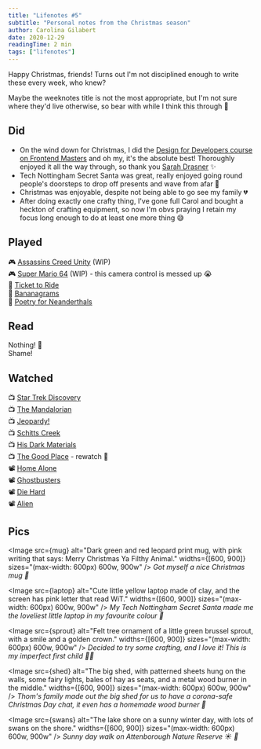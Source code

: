 ```yaml
---
title: "Lifenotes #5"
subtitle: "Personal notes from the Christmas season"
author: Carolina Gilabert
date: 2020-12-29
readingTime: 2 min
tags: ["lifenotes"]
---
```



Happy Christmas, friends! Turns out I'm not disciplined enough to write these every week, who knew?

Maybe the weeknotes title is not the most appropriate, but I'm not sure where they'd live otherwise, so bear with while I think this through 🤔

## Did

- On the wind down for Christmas, I did the [Design for Developers course on Frontend Masters](https://frontendmasters.com/courses/design-for-developers/) and oh my, it's the absolute best! Thoroughly enjoyed it all the way through, so thank you [Sarah Drasner](https://twitter.com/sarah_edo) ✨
- Tech Nottingham Secret Santa was great, really enjoyed going round people's doorsteps to drop off presents and wave from afar 🎁
- Christmas was enjoyable, despite not being able to go see my family 💔
- After doing exactly one crafty thing, I've gone full Carol and bought a heckton of crafting equipment, so now I'm obvs praying I retain my focus long enough to do at least one more thing 😅

## Played

🎮 [Assassins Creed Unity](https://store.playstation.com/en-gb/product/EP0001-CUSA00605_00-AC5GAMEPS4000001) (WIP)  
🎮 [Super Mario 64](https://www.nintendo.co.uk/Games/Nintendo-Switch/Super-Mario-3D-All-Stars-1832369.html) (WIP) - this camera control is messed up 😭  
🎲 [Ticket to Ride](https://www.board-game.co.uk/product/ticket-to-ride-europe/)  
🎲 [Bananagrams](https://www.board-game.co.uk/product/bananagrams/)  
🎲 [Poetry for Neanderthals](https://www.board-game.co.uk/product/poetry-for-neanderthals/)

## Read

Nothing! 🙈  
Shame!

## Watched

📺 [Star Trek Discovery](https://www.netflix.com/title/80126024)  
📺 [The Mandalorian](https://www.disneyplus.com/series/the-mandalorian/3jLIGMDYINqD)  
📺 [Jeopardy!](https://www.netflix.com/title/81034099)  
📺 [Schitts Creek](https://www.netflix.com/title/80036165)  
📺 [His Dark Materials](https://www.bbc.co.uk/programmes/m000b1v2)  
📺 [The Good Place](https://www.netflix.com/gb/title/80113701) - rewatch 🙈  
📽 [Home Alone](https://www.imdb.com/title/tt0099785/)  
📽 [Ghostbusters](https://www.imdb.com/title/tt0087332)  
📽 [Die Hard](https://www.imdb.com/title/tt0095016)  
📽 [Alien](https://www.imdb.com/title/tt0078748)

## Pics

<Image
  src={mug}
  alt="Dark green and red leopard print mug, with pink writing that says: Merry Christmas Ya Filthy Animal."
  widths={[600, 900]}
  sizes="(max-width: 600px) 600w, 900w"
/>
_Got myself a nice Christmas mug 🎄_

<Image
  src={laptop}
  alt="Cute little yellow laptop made of clay, and the screen has pink letter that read WiT."
  widths={[600, 900]}
  sizes="(max-width: 600px) 600w, 900w"
/>
_My Tech Nottingham Secret Santa made me the loveliest little laptop in my
favourite colour 💛_

<Image
  src={sprout}
  alt="Felt tree ornament of a little green brussel sprout, with a smile and a golden crown."
  widths={[600, 900]}
  sizes="(max-width: 600px) 600w, 900w"
/>
_Decided to try some crafting, and I love it! This is my imperfect first child
☝🏼_

<Image
  src={shed}
  alt="The big shed, with patterned sheets hung on the walls, some fairy lights, bales of hay as seats, and a metal wood burner in the middle."
  widths={[600, 900]}
  sizes="(max-width: 600px) 600w, 900w"
/>
_Thom's family made out the big shed for us to have a corona-safe Christmas Day
chat, it even has a homemade wood burner 🥰_

<Image
  src={swans}
  alt="The lake shore on a sunny winter day, with lots of swans on the shore."
  widths={[600, 900]}
  sizes="(max-width: 600px) 600w, 900w"
/>
_Sunny day walk on Attenborough Nature Reserve ☀️ 🦢_
